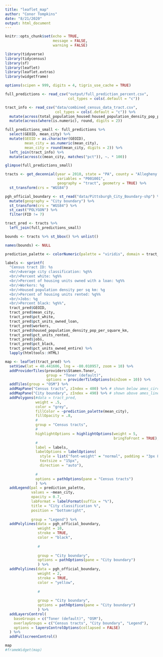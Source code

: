 ```yaml
---
title: "leaflet_map"
author: "Conor Tompkins"
date: "8/21/2020"
output: html_document
---
```


```r
knitr::opts_chunk$set(echo = TRUE,
                      message = FALSE,
                      warning = FALSE)
```

```r
library(tidyverse)
library(tidycensus)
library(sf)
library(leaflet)
library(leaflet.extras)
library(widgetframe)

options(scipen = 999, digits = 4, tigris_use_cache = TRUE)

full_predictions <- read_csv("output/full_prediction_percent.csv", 
                             col_types = cols(.default = "c")) 

tract_info <- read_csv("data/combined_census_data_tract.csv", 
                       col_types = cols(.default = "c")) %>% 
  mutate(across(total_population_housed:housed_population_density_pop_per_square_km, as.numeric)) %>% 
  mutate(across(where(is.numeric), round, digits = 2))

full_predictions_small <- full_predictions %>% 
  select(GEOID, mean_city) %>% 
  mutate(GEOID = as.character(GEOID),
         mean_city = as.numeric(mean_city),
         mean_city = round(mean_city, digits = 2)) %>% 
  left_join(tract_info) %>% 
  mutate(across(c(mean_city, matches("pct")), ~. * 100))

glimpse(full_predictions_small)

tracts <- get_decennial(year = 2010, state = "PA", county = "Allegheny County", 
                        variables = "P001001",
                        geography = "tract", geometry = TRUE) %>% 
  st_transform(crs = "WGS84")

pgh_official_boundary <- st_read("data/Pittsburgh_City_Boundary-shp") %>% 
  mutate(geography = "City boundary") %>% 
  st_transform(crs = "WGS84") %>% 
  st_cast("POLYGON") %>% 
  filter(FID != 7)

tract_pred <- tracts %>% 
  left_join(full_predictions_small)
```

```r
bounds <- tracts %>% st_bbox() %>% unlist()

names(bounds) <- NULL

prediction_palette <- colorNumeric(palette = "viridis", domain = tract_pred$mean_city)

labels <- sprintf(
  "Census tract ID: %s
  <br/>Average city classification: %g%%
  <br/>Percent white: %g%%
  <br/>Percent of housing units owned with a loan: %g%%
  <br/>Workers: %g
  <br/>Housed population density per sq km: %g
  <br/>Percent of housing units rented: %g%%
  <br/>Jobs: %g
  <br/>Percent black: %g%%",
  tract_pred$GEOID, 
  tract_pred$mean_city, 
  tract_pred$pct_white,
  tract_pred$pct_units_owned_loan,
  tract_pred$workers,
  tract_pred$housed_population_density_pop_per_square_km, 
  tract_pred$pct_units_rented,
  tract_pred$jobs,
  tract_pred$pct_black,
  tract_pred$pct_units_owned_entire) %>%
  lapply(htmltools::HTML)

map <- leaflet(tract_pred) %>% 
  setView(lat = 40.441606, lng = -80.010957, zoom = 10) %>% 
  addProviderTiles(providers$Stamen.Toner, 
                   group = "Toner (default)",
                   options = providerTileOptions(minZoom = 10)) %>%
  addTiles(group = "OSM") %>%
  addMapPane("Census tracts", zIndex = 400) %>% # shown below ames_circles               
  addMapPane("City boundary", zIndex = 490) %>% # shown above ames_lines 
  addPolygons(#data = tract_pred,
              weight = .5,
              color = "grey",
              fillColor = ~prediction_palette(mean_city),
              fillOpacity = .8,
              #
              group = "Census tracts",
              #
              highlightOptions = highlightOptions(weight = 5,
                                                  bringToFront = TRUE),
              #
              label = labels,
              labelOptions = labelOptions(
                style = list("font-weight" = "normal", padding = "3px 8px"),
                textsize = "15px",
                direction = "auto"),
              
              #
              options = pathOptions(pane = "Census tracts")
              ) %>% 
  addLegend(pal = prediction_palette, 
            values = ~mean_city, 
            opacity = 0.7, 
            labFormat = labelFormat(suffix = "%"),
            title = "City classification %",
            position = "bottomright",
            
            group = "Legend") %>% 
  addPolylines(data = pgh_official_boundary,
               weight = 10,
               stroke = TRUE,
               color = "black",
               
               #
               
               group = "City boundary",
               options = pathOptions(pane = "City boundary")
               ) %>% 
  addPolylines(data = pgh_official_boundary,
               weight = 2,
               stroke = TRUE,
               color = "yellow",
               
               #
               
               group = "City boundary",
               options = pathOptions(pane = "City boundary")
               ) %>% 
  addLayersControl(
    baseGroups = c("Toner (default)", "OSM"),
    overlayGroups = c("Census tracts", "City boundary", "Legend"),
    options = layersControlOptions(collapsed = FALSE)
  ) %>% 
  addFullscreenControl()

map
#frameWidget(map)
```

